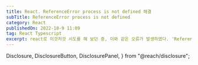 ```yaml
---
title: React. ReferenceError process is not defined 해결
subTitle: ReferenceError process is not defined
category: React
publishedOn: 2022-10-9 11:09
tag: React Typescript
excerpt: react로 이것저것 시도를 해 보던 중, 이와 같은 오류가 발생하였다. 'ReferenceError, process is not defined'
---
```



  Disclosure,
  DisclosureButton,
  DisclosurePanel,
} from "@reach/disclosure";

<Meta title="React. ReferenceError process is not defined 해결" />

<Title
  title={"React. ReferenceError process is not defined 해결"}
  subTitle={"ReferenceError process is not defined "}
  date={"2022-10-9 11:09"}
/>

#### **Promblem:**

react로 이것저것 시도를 해 보던 중, 이와 같은 오류가 발생하였다.

_**ReferenceError: process is not defined**_

### **Solve:**

If the error is not resolved, try installing the 6.0.9 version of the react-error-overlay package.

간단하게 버전 6.0.9의  react-error-overlay를 설치하면 된다고 한다.

```
# 👇️ with NPM
npm install --save-dev react-error-overlay@6.0.9

# --------------------------------------------

# 👇️ with YARN
yarn add react-error-overlay@6.0.9 --dev
```

**결론**: 근데 궁극적인 문제는 이게 아니었다... 일단 본문에서 말한 이 문제는 해결했는데 그냥 오류만 다채롭고 강렬하게 보여주는 방식으로 바뀐 것 뿐.... 다른 오류에 강렬하게 직면하게 됨.

**참고글**

[React ReferenceError: process is not defined](https://bobbyhadz.com/blog/react-referenceerror-process-not-defined)
